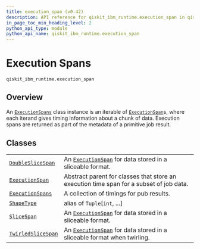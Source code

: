 ```yaml
---
title: execution_span (v0.42)
description: API reference for qiskit_ibm_runtime.execution_span in qiskit-ibm-runtime v0.42
in_page_toc_min_heading_level: 2
python_api_type: module
python_api_name: qiskit_ibm_runtime.execution_span
---
```


<span id="execution-spans-qiskit-ibm-runtime-execution-span" />

<span id="module-qiskit_ibm_runtime.execution_span" />

# Execution Spans

`qiskit_ibm_runtime.execution_span`

## Overview

An [`ExecutionSpans`](execution-span-execution-spans "qiskit_ibm_runtime.execution_span.ExecutionSpans") class instance is an iterable of [`ExecutionSpan`](execution-span-execution-span "qiskit_ibm_runtime.execution_span.ExecutionSpan")s, where each iterand gives timing information about a chunk of data. Execution spans are returned as part of the metadata of a primitive job result.

## Classes

|                                                                                                              |                                                                                                                                                            |
| ------------------------------------------------------------------------------------------------------------ | ---------------------------------------------------------------------------------------------------------------------------------------------------------- |
| [`DoubleSliceSpan`](execution-span-double-slice-span "qiskit_ibm_runtime.execution_span.DoubleSliceSpan")    | An [`ExecutionSpan`](execution-span-execution-span "qiskit_ibm_runtime.execution_span.ExecutionSpan") for data stored in a sliceable format.               |
| [`ExecutionSpan`](execution-span-execution-span "qiskit_ibm_runtime.execution_span.ExecutionSpan")           | Abstract parent for classes that store an execution time span for a subset of job data.                                                                    |
| [`ExecutionSpans`](execution-span-execution-spans "qiskit_ibm_runtime.execution_span.ExecutionSpans")        | A collection of timings for pub results.                                                                                                                   |
| [`ShapeType`](execution-span-shape-type "qiskit_ibm_runtime.execution_span.ShapeType")                       | alias of `Tuple`\[`int`, ...]                                                                                                                              |
| [`SliceSpan`](execution-span-slice-span "qiskit_ibm_runtime.execution_span.SliceSpan")                       | An [`ExecutionSpan`](execution-span-execution-span "qiskit_ibm_runtime.execution_span.ExecutionSpan") for data stored in a sliceable format.               |
| [`TwirledSliceSpan`](execution-span-twirled-slice-span "qiskit_ibm_runtime.execution_span.TwirledSliceSpan") | An [`ExecutionSpan`](execution-span-execution-span "qiskit_ibm_runtime.execution_span.ExecutionSpan") for data stored in a sliceable format when twirling. |

